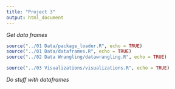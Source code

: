 ```yaml
---
title: "Project 3"
output: html_document
---
```




*Get data frames*
```r
source("../01 Data/package_loader.R", echo = TRUE)
source("../01 Data/dataframes.R", echo = TRUE)
source("../02 Data Wrangling/datawrangling.R", echo = TRUE)

```

```r
source("../03 Visualizations/visualizations.R", echo = TRUE)
```


*Do stuff with dataframes*
```r

```

